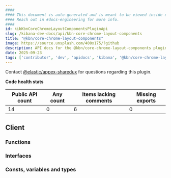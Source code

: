 ```yaml
---
####
#### This document is auto-generated and is meant to be viewed inside our experimental, new docs system.
#### Reach out in #docs-engineering for more info.
####
id: kibKbnCoreChromeLayoutComponentsPluginApi
slug: /kibana-dev-docs/api/kbn-core-chrome-layout-components
title: "@kbn/core-chrome-layout-components"
image: https://source.unsplash.com/400x175/?github
description: API docs for the @kbn/core-chrome-layout-components plugin
date: 2025-09-23
tags: ['contributor', 'dev', 'apidocs', 'kibana', '@kbn/core-chrome-layout-components']
---
```




Contact [@elastic/appex-sharedux](https://github.com/orgs/elastic/teams/appex-sharedux) for questions regarding this plugin.

**Code health stats**

| Public API count  | Any count | Items lacking comments | Missing exports |
|-------------------|-----------|------------------------|-----------------|
| 14 | 0 | 6 | 0 |

## Client

### Functions
<DocDefinitionList data={kbnCoreChromeLayoutComponentsObj.client.functions}/>

### Interfaces
<DocDefinitionList data={kbnCoreChromeLayoutComponentsObj.client.interfaces}/>

### Consts, variables and types
<DocDefinitionList data={kbnCoreChromeLayoutComponentsObj.client.misc}/>

